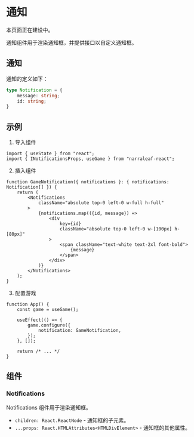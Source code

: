 
# 通知

<Callout type="warning" emoji="⚠️">
    本页面正在建设中。
</Callout>

通知组件用于渲染通知框，并提供接口以自定义通知框。

## 通知

通知的定义如下：

```typescript
type Notification = {
    message: string;
    id: string;
}
```

## 示例

1. 导入组件

```tsx
import { useState } from "react";
import { INotificationsProps, useGame } from "narraleaf-react";
```

2. 插入组件

```tsx
function GameNotification({ notifications }: { notifications: Notification[] }) {
    return (
        <Notifications
            className="absolute top-0 left-0 w-full h-full"
        >
            {notifications.map(({id, message}) =>
                <div
                    key={id}
                    className="absolute top-0 left-0 w-[100px] h-[80px]"
                >
                    <span className="text-white text-2xl font-bold">
                        {message}
                    </span>
                </div>
            )}
        </Notifications>
    );
}
```

3. 配置游戏

```tsx
function App() {
    const game = useGame();

    useEffect(() => {
        game.configure({
            notification: GameNotification,
        });
    }, []);

    return /* ... */
}
```

## 组件

### Notifications

Notifications 组件用于渲染通知框。

- `children: React.ReactNode` - 通知框的子元素。
- `...props: React.HTMLAttributes<HTMLDivElement>` - 通知框的其他属性。
